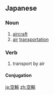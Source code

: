 ==Japanese==
{{ja-kanjitab|くう|ゆ|yomi=on}}

===Noun===
{{ja-noun|くうゆ}}

# [[aircraft]]
# [[air]] [[transportation]]
#: {{ja-usex|食料や水を'''空輸'''で運んだ。|しょくりょう や みず を '''くうゆ''' で はこんだ。|We transported foods and water by air.}}

===Verb===
{{ja-verb-suru|くうゆ}}

# transport by air

====Conjugation====
{{ja-suru|くうゆ}}

[[ja:空輸]]
[[zh:空輸]]